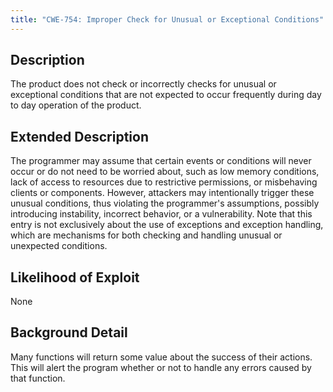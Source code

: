 ```yaml
---
title: "CWE-754: Improper Check for Unusual or Exceptional Conditions"
---
```


## Description
The product does not check or incorrectly checks for unusual or exceptional conditions that are not expected to occur frequently during day to day operation of the product.

## Extended Description

The programmer may assume that certain events or conditions will never occur or do not need to be worried about, such as low memory conditions, lack of access to resources due to restrictive permissions, or misbehaving clients or components. However, attackers may intentionally trigger these unusual conditions, thus violating the programmer's assumptions, possibly introducing instability, incorrect behavior, or a vulnerability.
Note that this entry is not exclusively about the use of exceptions and exception handling, which are mechanisms for both checking and handling unusual or unexpected conditions.


## Likelihood of Exploit
None

## Background Detail
Many functions will return some value about the success of their actions. This will alert the program whether or not to handle any errors caused by that function.
        